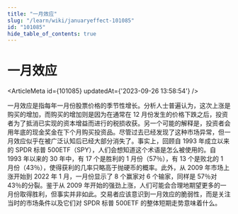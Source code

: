 ```yaml
---
title: "一月效应"
slug: "/learn/wiki/januaryeffect-101085"
id: "101085"
hide_table_of_contents: true
---
```



# 一月效应

<ArticleMeta id={101085} updatedAt={'2023-09-26 13:58:54'} />
<div className='border-solid border-b border-t-0 my-4 border-[var(--ifm-color-gray-300)]' />

一月效应是指每年一月份股票价格的季节性增长。分析人士普遍认为，这次上涨是购买的增加，而购买的增加则是因为在通常在 12 月份发生的价格下跌之后，投资者为了抵消已实现的资本增益而进行的税损收获。另一个可能的解释是，投资者会用年底的现金奖金在下个月购买投资品。尽管过去已经发现了这种市场异常，但一月效应似乎在被广泛认知后已经大部分消失了。事实上，回顾自 1993 年成立以来的 SPDR 标普 500ETF（SPY），人们会想知道这个术语是怎么被使用的。自 1993 年以来的 30 年中，有 17 个是胜利的 1 月份（57％），有 13 个是败北的 1 月份（43％），使得获利的几率只略高于抛硬币的概率。此外，从 2009 年市场上涨开始到 2022 年 1 月，一月份显示了 8 个赢家对 6 个输家，同样是 57％对 43％的分裂。鉴于从 2009 年开始的强劲上涨，人们可能会合理地期望更多的一月份取得胜利，但事实并非如此。交易者应该意识到一月效应的脆弱性，而是关注当时的市场条件以及它们对 SPDR 标普 500ETF 的整体短期走势意味着什么。
